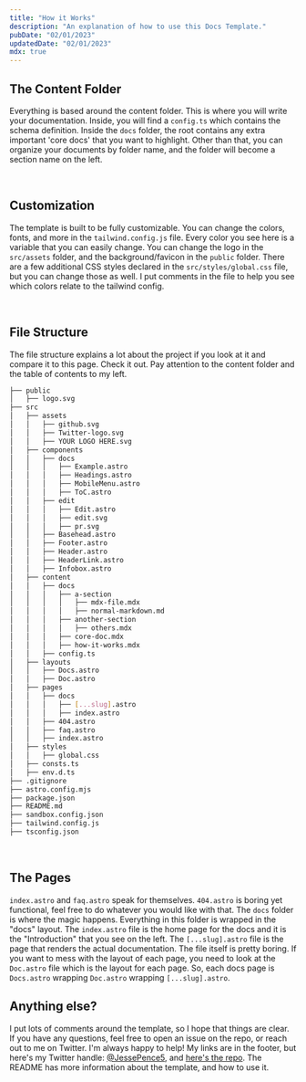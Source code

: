 ```yaml
---
title: "How it Works"
description: "An explanation of how to use this Docs Template."
pubDate: "02/01/2023"
updatedDate: "02/01/2023"
mdx: true
---
```


## **The Content Folder**

Everything is based around the content folder. This is where you will write your documentation. Inside, you will find a `config.ts` which contains the schema definition. Inside the `docs` folder, the root contains any extra important 'core docs' that you want to highlight. Other than that, you can organize your documents by folder name, and the folder will become a section name on the left.

<br />

## **Customization**

The template is built to be fully customizable. You can change the colors, fonts, and more in the `tailwind.config.js` file. Every color you see here is a variable that you can easily change. You can change the logo in the `src/assets` folder, and the background/favicon in the `public` folder. There are a few additional CSS styles declared in the `src/styles/global.css` file, but you can change those as well. I put comments in the file to help you see which colors relate to the tailwind config.

<br />

## **File Structure**

The file structure explains a lot about the project if you look at it and compare it to this page. Check it out. Pay attention to the content folder and the table of contents to my left.

```bash
├── public
│   ├── logo.svg
├── src
│   ├── assets
│   │   ├── github.svg
│   │   ├── Twitter-logo.svg
│   │   ├── YOUR LOGO HERE.svg
│   ├── components
│   │   ├── docs
│   │   │   ├── Example.astro
│   │   │   ├── Headings.astro
│   │   │   ├── MobileMenu.astro
│   │   │   ├── ToC.astro
│   │   ├── edit
│   │   │   ├── Edit.astro
│   │   │   ├── edit.svg
│   │   │   ├── pr.svg
│   │   ├── Basehead.astro
│   │   ├── Footer.astro
│   │   ├── Header.astro
│   │   ├── HeaderLink.astro
│   │   ├── Infobox.astro
│   ├── content
│   │   ├── docs
│   │   │   ├── a-section
│   │   │   │   ├── mdx-file.mdx
│   │   │   │   ├── normal-markdown.md
│   │   │   ├── another-section
│   │   │   │   ├── others.mdx
│   │   │   ├── core-doc.mdx
│   │   │   ├── how-it-works.mdx
│   │   ├── config.ts
│   ├── layouts
│   │   ├── Docs.astro
│   │   ├── Doc.astro
│   ├── pages
│   │   ├── docs
│   │   │   ├── [...slug].astro
│   │   │   ├── index.astro
│   │   ├── 404.astro
│   │   ├── faq.astro
│   │   ├── index.astro
│   ├── styles
│   │   ├── global.css
│   ├── consts.ts
│   ├── env.d.ts
├── .gitignore
├── astro.config.mjs
├── package.json
├── README.md
├── sandbox.config.json
├── tailwind.config.js
├── tsconfig.json
```

<br />

## **The Pages**

`index.astro` and `faq.astro` speak for themselves. `404.astro` is boring yet functional, feel free to do whatever you would like with that. The `docs` folder is where the magic happens. Everything in this folder is wrapped in the "docs" layout. The `index.astro` file is the home page for the docs and it is the "Introduction" that you see on the left. The `[...slug].astro` file is the page that renders the actual documentation. The file itself is pretty boring. If you want to mess with the layout of each page, you need to look at the `Doc.astro` file which is the layout for each page. So, each docs page is `Docs.astro` wrapping `Doc.astro` wrapping `[...slug].astro`.

## **Anything else?**

I put lots of comments around the template, so I hope that things are clear. If you have any questions, feel free to open an issue on the repo, or reach out to me on Twitter. I'm always happy to help! My links are in the footer, but here's my Twitter handle: [@JessePence5](https://twitter.com/JessePence5), and [here's the repo](https://github.com/jazzypants1989/astro-docs-template). The README has more information about the template, and how to use it.
